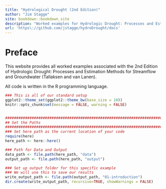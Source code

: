 ```yaml
---
title: "Hydrological Drought (2nd Edition)"
author: "Jim Stagge"
site: bookdown::bookdown_site
description: "Worked examples for Hydrologic Drought: Processes and Estimation Methods for Streamflow and Groundwater (2nd Edition)"
url: 'https\://github.com/jstagge/hydroDrought/docs'
---
```


# Preface {-}

This website provides all worked examples associated with the 2nd Edition of Hydrologic Drought: Processes and Estimation Methods for Streamflow and Groundwater (Tallaksen and van Lanen). 

All code is written in the R programming language.


```r
### This is all of our standard setup
ggplot2::theme_set(ggplot2::theme_bw(base_size = 10))
knitr::opts_chunk$set(message = FALSE, warning = FALSE)


###########################################################################
## Set the Paths
###########################################################################
### Set here path as the current location of your code
require(here)
here_path <- here::here()

### Path for Data and Output	
data_path <- file.path(here_path, "data")
output_path <- file.path(here_path, "output")

### Set up output folder for this specific example
### We will use this to save our results
write_output_path <- file.path(output_path, "01-introduction")
dir.create(write_output_path, recursive=TRUE, showWarnings = FALSE)

```


